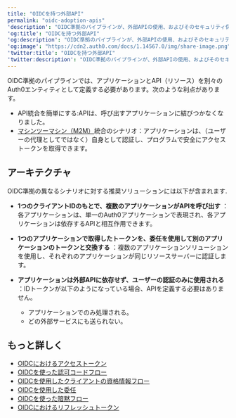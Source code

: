```yaml
---
title: "OIDCを持つ外部API"
permalink: "oidc-adoption-apis"
'description': "OIDC準拠のパイプラインが、外部APIの使用、およびそのセキュリティ保護のために使用されるトークンにどのように影響するかを説明します。"
'og:title': "OIDCを持つ外部API"
'og:description': "OIDC準拠のパイプラインが、外部APIの使用、およびそのセキュリティ保護のために使用されるトークンにどのように影響するかを説明します。"
'og:image': "https://cdn2.auth0.com/docs/1.14567.0/img/share-image.png"
'twitter:title': "OIDCを持つ外部API"
'twitter:description': "OIDC準拠のパイプラインが、外部APIの使用、およびそのセキュリティ保護のために使用されるトークンにどのように影響するかを説明します。"
---
```


OIDC準拠のパイプラインでは、アプリケーションとAPI（リソース）を別々のAuth0エンティティとして定義する必要があります。次のような利点があります。

* API統合を簡単にする:APIは、呼び出すアプリケーションに結びつかなくなりました。
* [マシンツーマシン（M2M）](/docs/ja-jp/get-started/authentication-and-authorization-flow/client-credentials-flow)統合のシナリオ：アプリケーションは、（ユーザーの代理としてではなく）自身として認証し、プログラムで安全にアクセストークンを取得できます。

## アーキテクチャ

OIDC準拠の異なるシナリオに対する推奨ソリューションには以下が含まれます.

* **1つのクライアントIDのもとで、複数のアプリケーションがAPIを呼び出す** ：各アプリケーションは、単一のAuth0アプリケーションで表現され、各アプリケーションは依存するAPIと相互作用できます。
* **1つのアプリケーションで取得したトークンを、委任を使用して別のアプリケーションのトークンと交換する** ：複数のアプリケーションソリューションを使用し、それぞれのアプリケーションが同じリソースサーバーに認証します。
* **アプリケーションは外部APIに依存せず、ユーザーの認証のみに使用される** ：IDトークンが以下のようになっている場合、APIを定義する必要はありません。

  + アプリケーションでのみ処理される。
  + どの外部サービスにも送られない。

## もっと詳しく

* [OIDCにおけるアクセストークン](/docs/ja-jp/authenticate/login/oidc-conformant-authentication/oidc-adoption-access-tokens)
* [OIDCを使った認可コードフロー](/docs/ja-jp/authenticate/login/oidc-conformant-authentication/oidc-adoption-auth-code-flow)
* [OIDCを使用したクライアントの資格情報フロー](/docs/ja-jp/authenticate/login/oidc-conformant-authentication/oidc-adoption-client-credentials-flow)
* [OIDCを使用した委任](/docs/ja-jp/authenticate/login/oidc-conformant-authentication/oidc-adoption-delegation)
* [OIDCを使った暗黙フロー](/docs/ja-jp/authenticate/login/oidc-conformant-authentication/oidc-adoption-implicit-flow)
* [OIDCにおけるリフレッシュトークン](/docs/ja-jp/authenticate/login/oidc-conformant-authentication/oidc-adoption-refresh-tokens)